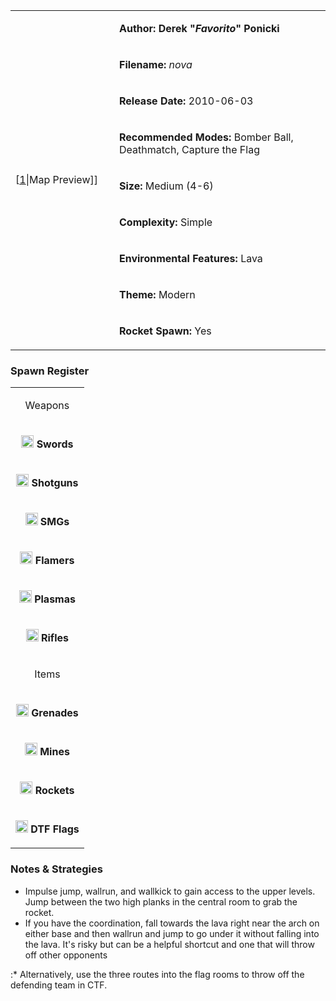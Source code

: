 {| border="1" cellpadding="2" width="800px"
|rowspan="9" width="150px"|[[File:nova.png|thumb|center]|Map Preview]]
|'''Author: Derek "''Favorito''" Ponicki'''
|-
|'''Filename:''' ''nova''
|-
| '''Release Date:''' 2010-06-03
|-
|'''Recommended Modes:''' Bomber Ball, Deathmatch, Capture the Flag
|-
|'''Size:''' Medium (4-6)
|-
|'''Complexity:''' Simple
|-
|'''Environmental Features:''' Lava
|-
|'''Theme:''' Modern
|-
|'''Rocket Spawn:''' Yes
|}

<!--
=== Review ===
-->

=== Spawn Register ===
{| border="1" cellpadding="2" width="150px"
|colspan="2" align="center"|Weapons
|-
|[[File:Sword.png|20px]] '''Swords''' || 4
|-
|[[File:Shotgun.png|20px]] '''Shotguns''' || 2
|-
|[[File:Smg.png|20px]] '''SMGs''' || 2
|-
|[[File:Flamer.png|20px]] '''Flamers''' || 1
|-
|[[File:Plasma.png|20px]] '''Plasmas''' || 2
|-
| [[File:Rifle.png|20px]] '''Rifles''' || 2
|-
|colspan="2" align="center"|Items
|-
| [[File:Grenade.png|20px]] '''Grenades''' || 6
|-
| [[File:Mine.png|20px]] '''Mines''' || 4
|-
| [[File:Rocket.png|20px]] '''Rockets''' || 1
|-
| [[File:Flag.png|20px]] '''DTF Flags''' || 4
|}

=== Notes & Strategies ===

* Impulse jump, wallrun, and wallkick to gain access to the upper levels. Jump between the two high planks in the central room to grab the rocket.
* If you have the coordination, fall towards the lava right near the arch on either base and then wallrun and jump to go under it without falling into the lava. It's risky but can be a helpful shortcut and one that will throw off other opponents
:* Alternatively, use the three routes into the flag rooms to throw off the defending team in CTF.